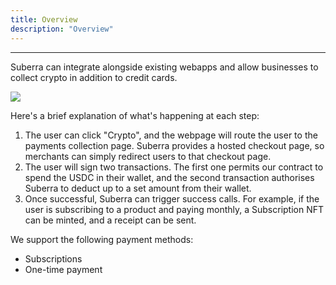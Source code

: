 ```yaml
---
title: Overview
description: "Overview"
---
```



---

Suberra can integrate alongside existing webapps and allow businesses to collect crypto in addition to credit cards.

<div style={{ flexBasis: "300px", flexGrow: "1", textAlign: "center" }}>
  <img src={Image1} style={{ alignSelf: "center", maxWidth: "100%" }} />
</div>

Here's a brief explanation of what's happening at each step:
1. The user can click "Crypto", and the webpage will route the user to the payments collection page. Suberra provides a hosted checkout page, so merchants can simply redirect users to that checkout page.
2. The user will sign two transactions. The first one permits our contract to spend the USDC in their wallet, and the second transaction authorises Suberra to deduct up to a set amount from their wallet.
3. Once successful, Suberra can trigger success calls. For example, if the user is subscribing to a product and paying monthly, a Subscription NFT can be minted, and a receipt can be sent.

We support the following payment methods:

- Subscriptions
- One-time payment
